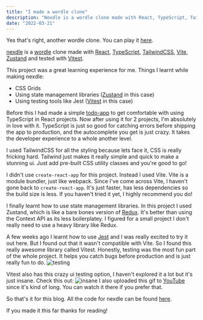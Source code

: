 ```yaml
---
title: "I made a wordle clone"
description: "Nexdle is a wordle clone made with React, TypeScript, TailwindCSS, Vite, Zustand and tested with Vitest"
date: "2022-03-21"
---
```


Yes that's right, another wordle clone. You can play it [here](https://nexdle.nexxel.dev/).

[nexdle](https://nexdle.nexxel.dev/) is a [wordle](https://www.nytimes.com/games/wordle/index.html) clone made with [React](https://reactjs.org/), [TypeScript](https://www.typescriptlang.org/), [TailwindCSS](https://tailwindcss.com/), [Vite](https://vitejs.dev/), [Zustand](https://github.com/pmndrs/zustand) and tested with [Vitest](https://vitest.dev/).

This project was a great learning experience for me. Things I learnt while making nexdle:

- CSS Grids
- Using state management libraries ([Zustand](https://github.com/pmndrs/zustand) in this case)
- Using testing tools like Jest ([Vitest](https://vitest.dev/) in this case)

Before this I had made a simple [todo-app](https://github.com/nexxeln/todo-app) to get comfortable with using TypeScript in React projects. Now after using it for 2 projects, I'm absolutely in love with it. TypeScript is just so good for catching errors before shipping the app to production, and the autocomplete you get is just crazy. It takes the developer experience to a whole another level.

I used TailwindCSS for all the styling because lets face it, CSS is really fricking hard. Tailwind just makes it really simple and quick to make a stunning ui. Just add pre-built CSS utility classes and you're good to go!

I didn't use `create-react-app` for this project. Instead I used Vite. Vite is a module bundler, just like webpack. Since I've come across Vite, I haven't gone back to `create-react-app`. It's just faster, has less dependencies so the build size is less. If you haven't tried it yet, I highly recommend you do!

I finally learnt how to use state management libraries. In this project I used Zustand, which is like a bare bones version of [Redux](https://redux.js.org/). It's better than using the Context API as its less boilerplatey. I figured for a small project I don't really need to use a heavy library like Redux.

A few weeks ago I learnt how to use [Jest](https://jestjs.io/) and I was really excited to try it out here. But I found out that it wasn't compatible with Vite. So I found this really awesome library called Vitest. Honestly, testing was the most fun part of the whole project. It helps you catch bugs before production and is just really fun to do.
![testing](https://us-east-1.tixte.net/uploads/nexxel.needs.rest/Code_7Bk8VB3xBb.png)

Vitest also has this crazy ui testing option, I haven't explored it a lot but it's just insane. Check this out:
![insane](https://github.com/nexxeln/nexdle/blob/main/images/Code_Vyzc5YbawL.gif?raw=true)
I also uploaded this gif to [YouTube](https://youtu.be/2GLYNV5cQ-Y) since it's kind of long. You can watch it there if you prefer that.

So that's it for this blog. All the code for nexdle can be found [here](https://github.com/nexxeln/nexdle/).

If you made it this far thanks for reading!
